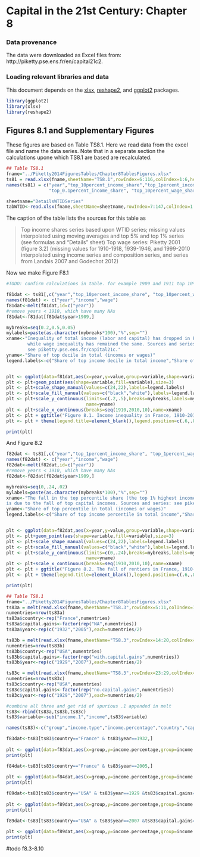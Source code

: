 Capital in the 21st Century: Chapter 8
========================================================

### Data provenance

The data were downloaded as Excel files from: http://piketty.pse.ens.fr/en/capital21c2. 

### Loading relevant libraries and data

This document depends on the [xlsx](http://cran.r-project.org/web/packages/xlsx/index.html), [reshape2](http://cran.r-project.org/web/packages/reshape2/index.html), and [ggplot2](http://cran.r-project.org/web/packages/ggplot2/index.html) packages.


```r
library(ggplot2)
library(xlsx)
library(reshape2)
```

## Figures 8.1 and Supplementary Figures

These figures are based on Table TS8.1. Here we read
data from the excel file and name the data series. Note that in a separate section the calculations upone which TS8.1 are based are recalculated.

```r
## Table TS8.1
fname="../Piketty2014FiguresTables/Chapter8TablesFigures.xlsx"
ts81 = read.xlsx(fname,sheetName="TS8.1",rowIndex=6:116,colIndex=1:6,header=FALSE)
names(ts81) = c("year","top_10percent_income_share","top_1percent_income_share",
                "top_0.1percent_income_share", "top_10percent_wage_share", "top_1percent_wage_share")
```
```r
sheetname="DetailsWTIDSeries"
tabWTID<-read.xlsx(fname,sheetName=sheetname,rowIndex=7:147,colIndex=1:126,header=FALSE)
```
The caption of the table lists the sources for this table
as 

>Top income shares series based upon WTID series; missing values interpolated using moving averages and top 5% and top 1% series (see formulas and "Details" sheet)
>Top wage series: Piketty 2001 (figure 3.2) (missing values for 1910-1918, 1939-1946, and 1999-2010 interpolated using income series and composition series, and series from Landais 2007 and Godechot 2012)

Now we make Figure F8.1

```r
#TODO: confirm calculations in table. for example 1909 and 1911 top 10% income shares are interpolated

f81dat <- ts81[,c("year","top_10percent_income_share", "top_10percent_wage_share")]
names(f81dat) <- c("year","income","wage")
f81dat<-melt(f81dat,id=c("year"))
#remove years < 1910, which have many NAs
f81dat<-f81dat[f81dat$year>1909,]

mybreaks=seq(0.2,0.5,0.05)
mylabels=paste(as.character(mybreaks*100),"%",sep="")
xname<-"Inequality of total income (labor and capital) has dropped in France during the 20th century,
        while wage inequality has remained the same. Sources and series:
        see piketty.pse.ens.fr/capital21c."
yname<-"Share of top decile in total (incomes or wages)"
legend.labels<-c("Share of top income decile in total income","Share of top wage decile in total wage bill")


plt <- ggplot(data=f81dat,aes(x=year,y=value,group=variable,shape=variable))+geom_line()
plt <- plt+geom_point(aes(shape=variable,fill=variable),size=3)
plt <- plt+scale_shape_manual(values=c(24,22),labels=legend.labels)
plt <- plt+scale_fill_manual(values=c("black","white"),labels=legend.labels)
plt <- plt+scale_y_continuous(limits=c(.2,.5),breaks=mybreaks,labels=mylabels,
                              name=yname)
plt <- plt+scale_x_continuous(breaks=seq(1910,2010,10),name=xname)
plt <- plt + ggtitle("Figure 8.1. Income inequality in France, 1910-2010")
plt <- plt + theme(legend.title=element_blank(),legend.position=c(.6,.8))

print(plt)

```

And Figure 8.2

```r
f82dat <- ts81[,c("year","top_1percent_income_share", "top_1percent_wage_share")]
names(f82dat) <- c("year","income","wage")
f82dat<-melt(f82dat,id=c("year"))
#remove years < 1910, which have many NAs
f82dat<-f82dat[f82dat$year>1909,]

mybreaks=seq(0,.24,.02)
mylabels=paste(as.character(mybreaks*100),"%",sep="")
xname<-"The fall in the top percentile share (the top 1% highest incomes) in France between 1914 and 1945
is due to the fall of top capital incomes. Sources and series: see piketty.pse.ens.fr/capital21c."
yname<-"Share of top percentile in total (incomes or wages)"
legend.labels<-c("Share of top income percentile in total income","Share of top wage percentile in total wage bill")


plt <- ggplot(data=f82dat,aes(x=year,y=value,group=variable,shape=variable))+geom_line()
plt <- plt+geom_point(aes(shape=variable,fill=variable),size=3)
plt <- plt+scale_shape_manual(values=c(24,22),labels=legend.labels)
plt <- plt+scale_fill_manual(values=c("black","white"),labels=legend.labels)
plt <- plt+scale_y_continuous(limits=c(0,.24),breaks=mybreaks,labels=mylabels,
                              name=yname)
plt <- plt+scale_x_continuous(breaks=seq(1910,2010,10),name=xname)
plt <- plt + ggtitle("Figure 8.2. The fall of rentiers in France, 1910-2010")
plt <- plt + theme(legend.title=element_blank(),legend.position=c(.6,.8))

print(plt)

```


```r
## Table TS8.1
fname="../Piketty2014FiguresTables/Chapter8TablesFigures.xlsx"
ts83a = melt(read.xlsx(fname,sheetName="TS8.3",rowIndex=5:11,colIndex=1:7,header=TRUE))
numentries=nrow(ts83a)
ts83a$country<-rep("France",numentries)
ts83a$capital.gains<-factor(rep("NA",numentries))
ts83a$year<-rep(c("1932","2005"),each=numentries/2)

ts83b = melt(read.xlsx(fname,sheetName="TS8.3",rowIndex=14:20,colIndex=1:7,header=TRUE))
numentries=nrow(ts83b)
ts83b$country<-rep("USA",numentries)
ts83b$capital.gains<-factor(rep("with.capital.gains",numentries))
ts83b$year<-rep(c("1929","2007"),each=numentries/2)

ts83c = melt(read.xlsx(fname,sheetName="TS8.3",rowIndex=23:29,colIndex=1:7,header=TRUE))
numentries=nrow(ts83c)
ts83c$country<-rep("USA",numentries)
ts83c$capital.gains<-factor(rep("no.capital.gains",numentries))
ts83c$year<-rep(c("1929","2007"),each=numentries/2)

#combine all three and get rid of spurious .1 appended in melt
ts83<-rbind(ts83a,ts83b,ts83c)
ts83$variable<-sub("income.1","income",ts83$variable)

names(ts83)<-c("group","income.type","income.percentage","country","capital.gains","year")


```

``` r
f83dat<-ts83[ts83$country=="France" & ts83$year==1932,]
  
plt <- ggplot(data=f83dat,aes(x=group,y=income.percentage,group=income.type,shape=income.type))+geom_line()
print(plt)
```

``` r
f84dat<-ts83[ts83$country=="France" & ts83$year==2005,]
  
plt <- ggplot(data=f84dat,aes(x=group,y=income.percentage,group=income.type,shape=income.type))+geom_line()
print(plt)
```

``` r
f89dat<-ts83[ts83$country=="USA" & ts83$year==1929 &ts83$capital.gains=="with.capital.gains",]
  
plt <- ggplot(data=f89dat,aes(x=group,y=income.percentage,group=income.type,shape=income.type))+geom_line()
print(plt)
```
``` r
f89dat<-ts83[ts83$country=="USA" & ts83$year==2007 &ts83$capital.gains=="with.capital.gains",]
  
plt <- ggplot(data=f89dat,aes(x=group,y=income.percentage,group=income.type,shape=income.type))+geom_line()
print(plt)
```
#todo f8.3-8.10



